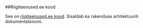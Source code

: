 ##Riigiteenused.ee kood

See on [riigiteenused.ee kood](www.riigiteenused.ee). Sisaldab ka rakenduse arhitektuurili dokumentatsiooni.